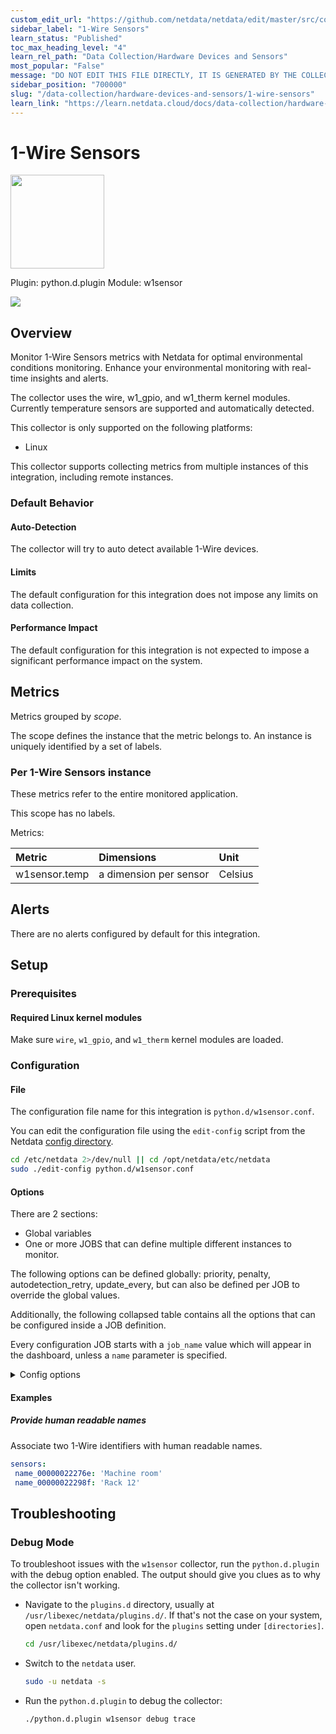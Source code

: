 ```yaml
---
custom_edit_url: "https://github.com/netdata/netdata/edit/master/src/collectors/python.d.plugin/w1sensor/metadata.yaml"
sidebar_label: "1-Wire Sensors"
learn_status: "Published"
toc_max_heading_level: "4"
learn_rel_path: "Data Collection/Hardware Devices and Sensors"
most_popular: "False"
message: "DO NOT EDIT THIS FILE DIRECTLY, IT IS GENERATED BY THE COLLECTOR'S metadata.yaml FILE"
sidebar_position: "700000"
slug: "/data-collection/hardware-devices-and-sensors/1-wire-sensors"
learn_link: "https://learn.netdata.cloud/docs/data-collection/hardware-devices-and-sensors/1-wire-sensors"
---
```



# 1-Wire Sensors


<img src="https://netdata.cloud/img/1-wire.png" width="150"/>


Plugin: python.d.plugin
Module: w1sensor

<img src="https://img.shields.io/badge/maintained%20by-Netdata-%2300ab44" />

## Overview

Monitor 1-Wire Sensors metrics with Netdata for optimal environmental conditions monitoring. Enhance your environmental monitoring with real-time insights and alerts.

The collector uses the wire, w1_gpio, and w1_therm kernel modules. Currently temperature sensors are supported and automatically detected.

This collector is only supported on the following platforms:

- Linux

This collector supports collecting metrics from multiple instances of this integration, including remote instances.


### Default Behavior

#### Auto-Detection

The collector will try to auto detect available 1-Wire devices.

#### Limits

The default configuration for this integration does not impose any limits on data collection.

#### Performance Impact

The default configuration for this integration is not expected to impose a significant performance impact on the system.


## Metrics

Metrics grouped by *scope*.

The scope defines the instance that the metric belongs to. An instance is uniquely identified by a set of labels.



### Per 1-Wire Sensors instance

These metrics refer to the entire monitored application.

This scope has no labels.

Metrics:

| Metric | Dimensions | Unit |
|:------|:----------|:----|
| w1sensor.temp | a dimension per sensor | Celsius |



## Alerts

There are no alerts configured by default for this integration.


## Setup

### Prerequisites

#### Required Linux kernel modules

Make sure `wire`, `w1_gpio`, and `w1_therm` kernel modules are loaded.


### Configuration

#### File

The configuration file name for this integration is `python.d/w1sensor.conf`.


You can edit the configuration file using the `edit-config` script from the
Netdata [config directory](/docs/netdata-agent/configuration#the-netdata-config-directory).

```bash
cd /etc/netdata 2>/dev/null || cd /opt/netdata/etc/netdata
sudo ./edit-config python.d/w1sensor.conf
```
#### Options

There are 2 sections:

* Global variables
* One or more JOBS that can define multiple different instances to monitor.

The following options can be defined globally: priority, penalty, autodetection_retry, update_every, but can also be defined per JOB to override the global values.

Additionally, the following collapsed table contains all the options that can be configured inside a JOB definition.

Every configuration JOB starts with a `job_name` value which will appear in the dashboard, unless a `name` parameter is specified.


<details><summary>Config options</summary>

| Name | Description | Default | Required |
|:----|:-----------|:-------|:--------:|
| update_every | Sets the default data collection frequency. | 5 | no |
| priority | Controls the order of charts at the netdata dashboard. | 60000 | no |
| autodetection_retry | Sets the job re-check interval in seconds. | 0 | no |
| penalty | Indicates whether to apply penalty to update_every in case of failures. | yes | no |
| name | Job name. This value will overwrite the `job_name` value. JOBS with the same name are mutually exclusive. Only one of them will be allowed running at any time. This allows autodetection to try several alternatives and pick the one that works. |  | no |
| name_<1-Wire id> | This allows associating a human readable name with a sensor's 1-Wire identifier. |  | no |

</details>

#### Examples

##### Provide human readable names

Associate two 1-Wire identifiers with human readable names.

```yaml
sensors:
 name_00000022276e: 'Machine room'
 name_00000022298f: 'Rack 12'

```


## Troubleshooting

### Debug Mode

To troubleshoot issues with the `w1sensor` collector, run the `python.d.plugin` with the debug option enabled. The output
should give you clues as to why the collector isn't working.

- Navigate to the `plugins.d` directory, usually at `/usr/libexec/netdata/plugins.d/`. If that's not the case on
  your system, open `netdata.conf` and look for the `plugins` setting under `[directories]`.

  ```bash
  cd /usr/libexec/netdata/plugins.d/
  ```

- Switch to the `netdata` user.

  ```bash
  sudo -u netdata -s
  ```

- Run the `python.d.plugin` to debug the collector:

  ```bash
  ./python.d.plugin w1sensor debug trace
  ```


